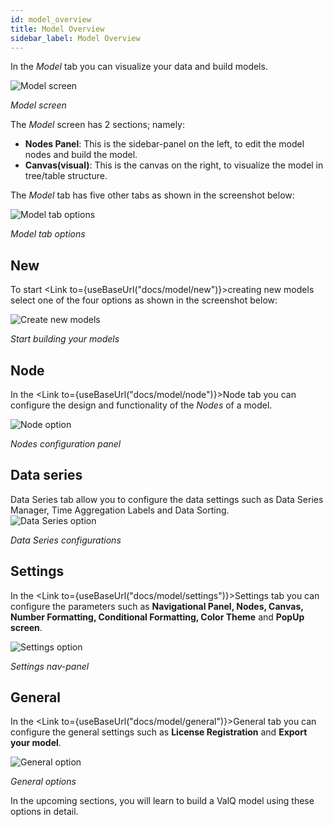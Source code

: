 ```yaml
---
id: model_overview
title: Model Overview
sidebar_label: Model Overview
---
```



In the _Model_ tab you can visualize your data and build models.

<div style={{ textAlign: "center" }}>
  <Zoom>
    <img
      alt="Model screen"
      src={useBaseUrl("/doc-images/model/model-screen.png")}
    />
  </Zoom>
</div>

_Model screen_

The _Model_ screen has 2 sections; namely:

- **Nodes Panel**: This is the sidebar-panel on the left, to edit the model nodes and build the model.
- **Canvas(visual)**: This is the canvas on the right, to visualize the model in tree/table structure.

The _Model_ tab has five other tabs as shown in the screenshot below:

<div style={{ textAlign: "center" }}>
  <Zoom>
    <img
      alt="Model tab options"
      src={useBaseUrl("/doc-images/model/model2.png")}
    />
  </Zoom>
</div>

_Model tab options_

## New

To start <Link to={useBaseUrl("docs/model/new")}>creating new models</Link> select one of the four options as shown in the screenshot below:

<div style={{ textAlign: "center" }}>
  <Zoom>
    <img
      alt="Create new models"
      src={useBaseUrl("/doc-images/model/model4.png")}
    />
  </Zoom>
</div>

_Start building your models_

## Node

In the <Link to={useBaseUrl("docs/model/node")}>Node</Link> tab you can configure the design and
functionality of the _Nodes_ of a model.

<div style={{ textAlign: "center" }}>
  <Zoom>
    <img alt="Node option" src={useBaseUrl("/doc-images/model/model3.png")} />
  </Zoom>
</div>

_Nodes configuration panel_

## Data series

<Link to={useBaseUrl("docs/model/data-series")}>Data Series</Link> tab allow you
to configure the data settings such as Data Series Manager, Time Aggregation Labels
and Data Sorting.

<div style={{ textAlign: "center" }}>
  <Zoom>
    <img
      alt="Data Series option"
      src={useBaseUrl("/doc-images/model/model5.png")}
    />
  </Zoom>
</div>

_Data Series configurations_

## Settings

In the <Link to={useBaseUrl("docs/model/settings")}>Settings</Link> tab you can configure the
parameters such as **Navigational Panel, Nodes, Canvas, Number Formatting,
Conditional Formatting, Color Theme** and **PopUp screen**.

<div style={{ textAlign: "center" }}>
  <Zoom>
    <img
      alt="Settings option"
      src={useBaseUrl("/doc-images/model/model6.png")}
    />
  </Zoom>
</div>

_Settings nav-panel_

## General

In the <Link to={useBaseUrl("docs/model/general")}>General</Link> tab you can configure
the general settings such as **License Registration** and **Export your model**.

<div style={{ textAlign: "center" }}>
  <Zoom>
    <img
      alt="General option"
      src={useBaseUrl("/doc-images/model/model7.png")}
    />
  </Zoom>
</div>

_General options_

In the upcoming sections, you will learn to build a ValQ model using these options in detail.
